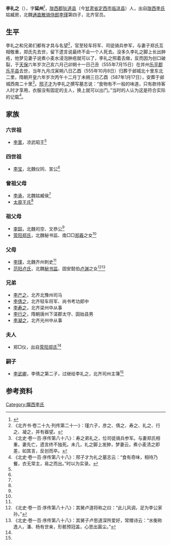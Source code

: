 '''李礼之'''（{{bd|？||555年|7月15日|}}），字'''延州'''<ref name=autogenerated1>{{Citation| last=| first=| author-link=张同利| year=2016年| title=《新见北齐李礼之、李倩之墓志及相关问题考论》| periodical=《兰台世界》| volume=| issue=10期| pages=107-109| url=http://www.cnki.com.cn/Article/CJFDTOTAL-SHIJ201610062.htm| doi=| oclc=| accessdate=2017-06-13| archive-date=2018-04-11| archive-url=https://web.archive.org/web/20180411111449/http://www.cnki.com.cn/Article/CJFDTOTAL-SHIJ201610062.htm| dead-url=no}}</ref>，[[陇西郡|陇西郡]][[狄道县|狄道县]]（今[[甘肃省|甘肃省]][[定西市|定西市]][[临洮县|临洮县]]）人，出自[[陇西李氏|陇西李氏]]姑臧房，北魏[[通直散骑侍郎|通直散骑侍郎]][[李瑾_(陇西)|李瑾]]第四子，北齐官员。

==生平==
李礼之和兄弟们都有才具与名望<ref>《北齐书·卷二十九·列传第二十一》：瑾六子，彦之、倩之、寿之、礼之、行之、凝之，并有器望。</ref>，官至轻车将军、司徒骑兵参军，与妻子郑氏互相敬重，郑氏先去世，留下遗言说最终不会一个人死去。没多久李礼之脚上长出肿疮，他梦见妻子说煮小麦水浸泡肿疮就可以了，李礼之照着去做，反而因为创口破裂，于[[天保_(北齐)|天保]]六年岁次己亥六月己卯朔十一日己丑（555年7月15日）在并州[[乐平郡|乐平郡]][[乐平县|乐平县]]去世，当年九月戊寅朔八日乙酉（555年10月8日）归葬于邺城北十里东北二里，隋朝开皇六年岁次丙午十二月丁未朔三日乙酉（587年1月17日），安葬于邺城西南二十里<ref>《北史·卷一百·序传第八十八》：寿之弟礼之，位司徒骑兵参军。与妻郑氏相重，妻先亡，遗言终不独死。未几，礼之脚上发肿，梦妻云，煮小麦渍之即差，如其言，反创而卒。</ref>。[[邢子才|邢子才]]为李礼之撰写墓志说：“食物有不一般的味道，只有款待客人时才享用，衣服没有固定的主人，换上就可以出门。”当时的人认为这是符合实际的记载<ref>《北史·卷一百·序传第八十八》：邢子才为礼之墓志云：“食有奇味，相待乃餐，衣无常主，易之而出。”时以为实录。</ref>。

==家族==
{{main|陇西李氏世系图}}

===六世祖===
*[[李暠|李暠]]，凉武昭王<ref name=autogenerated1 />

===四世祖===
*[[李宝_(北魏)|李宝]]，北魏仪同、宣公<ref name=autogenerated1 />

===曾祖父母===
*[[李承_(北魏)|李承]]，北魏姑臧侯<ref name=autogenerated1 />
*[[太原王氏|太原王氏]]<ref name=autogenerated1 />

===祖父母===
*[[李韶_(北魏)|李韶]]，北魏司空、文恭公<ref name=autogenerated1 />
*[[荥阳郑氏|荥阳郑氏]]，北魏秘书监、南□□[[郑羲|郑羲]]之女<ref name=autogenerated1 />

===父母===
*[[李瑾_(陇西)|李瑾]]，北魏齐州刺史<ref name=autogenerated1 />
*[[范阳卢氏|范阳卢氏]]，北魏[[秘书监|秘书监]]、固安懿伯[[卢渊|卢渊]]之女<ref>《北史·卷一百·序传第八十八》：其舅卢道将称之曰：“此儿风调，足为李公家孙。”</ref><ref>《北史·卷一百·序传第八十八》：其舅子卢思道深所爱好，常赠诗云：“水衡称逸人，潘、杨有世亲，形骸预冠盖，心思出嚣尘。”</ref>

===兄弟===
*[[李产之|李产之]]，北齐北豫州司马
*[[李倩之|李倩之]]，北齐轻车将军、尚书考功郎中
*[[李寿之|李寿之]]，北齐梁州中从事
*[[李行之|李行之]]，隋朝唐州下溠郡太守、固始县男
*[[李凝之|李凝之]]，北齐光州中从事

===夫人===
*郑□仪，出自[[荥阳郑氏|荥阳郑氏]]<ref name=autogenerated1 />

===嗣子===
*[[李武卿|李武卿]]，李倩之第二子，过继给李礼之，北齐司州主簿<ref name=autogenerated1 />

==参考资料==
{{reflist}}

[[Category:隴西李氏|Category:隴西李氏]]